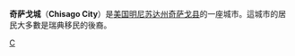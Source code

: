 {{Infobox Settlement
| name = 奇萨戈城<br/>Chisago City
| image_skyline = 
| imagesize = 
| image_caption = 
| image_flag = 
| image_shield = 
| pushpin_map = USA Minnesota
| pushpin_label_position = bottom
| subdivision_type = 国家
| subdivision_name = {{USA}}
| subdivision_type1 = [[美国行政区划|州]]
| subdivision_name1 = [[明尼苏达州|明尼苏达州]]
| subdivision_type2 = [[明尼苏达州各县列表|县]]
| subdivision_name2 =  [[奇萨戈县_(明尼苏达州)|奇萨戈县]]
| elevation_m = 282
| elevation_ft = 
| area_total_km2 = 5.2
| population_as_of = 2000年
| population_total = 2622
| population_density_km2 = auto
| timezone = [[北美中部时区|CST]]
| utc_offset = -6
| timezone_DST = [[CDT|CDT]]
| utc_offset_DST = -5
| latd = 45
| latm = 22
| lats = 25
| latNS = N
| longd = 92
| longm = 53
| longs = 24
| longEW = W
| website =  
}}
'''奇萨戈城'''（'''Chisago City'''）是[[美国|美国]][[明尼苏达州|明尼苏达州]][[奇萨戈县_(明尼苏达州)|奇萨戈县]]的一座城市。這城市的居民大多數是瑞典移民的後裔。

{{Minnesota-stub}}

[[Category:明尼苏达州城市|C]]